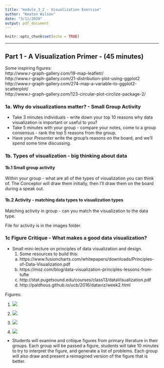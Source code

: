 ```yaml
---
title: "module_3_2 - Visualization Exercise"
author: "Keaton Wilson"
date: "3/11/2020"
output: pdf_document
---
```


```r
knitr::opts_chunk$set(echo = TRUE)
```

***
## Part 1 - A Visualization Primer - (45 minutes)
  Some inspiring figures:  
http://www.r-graph-gallery.com/19-map-leafletr/  
http://www.r-graph-gallery.com/21-distribution-plot-using-ggplot2  
http://www.r-graph-gallery.com/274-map-a-variable-to-ggplot2-scatterplot/  
http://www.r-graph-gallery.com/123-circular-plot-circlize-package-2/  
  
  
### 1a. Why do visualizations matter? - Small Group Activity

  * Take 3 minutes individuals - write down your top 10 reasons why data visualization is important or useful to you?
  * Take 5 minutes with your group - compare your notes, come to a group consensus - rank the top 5 reasons from the group.
  * Have your *Presenter* write the group's reasons on the board, and we'll spend some time discussing.
  
### 1b. Types of visualization - big thinking about data

#### 1b.1 Small group activity  
  Within your group - what are all of the types of visualization you can think of. The Conceptor will draw them initially, then I'll draw them on the board during a speak out.  
  

#### 1b.2 Activity - matching data types to visualization types  
  Matching activity in group - can you match the visualization to the data type. 
  
  File for activity is in the images folder. 

### 1c Figure Critique - What makes a good data visualization?
  * Small mini-lecture on principles of data visualization and design.
    1. Some resources to build this: 
      a. https://www.fusioncharts.com/whitepapers/downloads/Principles-of-Data-Visualization.pdf
      b. https://moz.com/blog/data-visualization-principles-lessons-from-tufte
      c. http://stat.pugetsound.edu/courses/class13/dataVisualization.pdf
      d. http://paldhous.github.io/ucb/2016/dataviz/week2.html
      
Figures:  

  1. ![](https://raw.githubusercontent.com/keatonwilson/biostats/master/Images/3d-column-chart-of-awesome.png)  
  
  2. ![](https://raw.githubusercontent.com/keatonwilson/biostats/master/Images/Bling_fig3.jpg)  
  
  3. ![](https://raw.githubusercontent.com/keatonwilson/biostats/master/Images/cawley_fig1.jpg)  
  
  4. ![](https://raw.githubusercontent.com/keatonwilson/biostats/master/Images/roeder_fig4.jpg)  
  
      
  * Students will examine and critique figures from primary literature in their groups. Each group will be passed a figure, students will take 10 minutes to try to interpret the figure, and generate a list of problems. Each group will also draw and present a reimagined version of the figure that is better. 
  